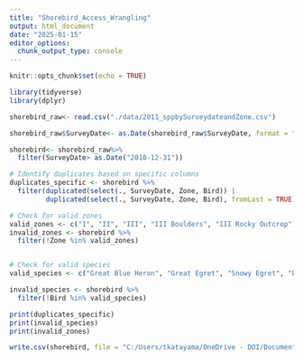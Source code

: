 ```yaml
---
title: "Shorebird_Access_Wrangling"
output: html_document
date: "2025-01-15"
editor_options: 
  chunk_output_type: console
---
```


```r
knitr::opts_chunk$set(echo = TRUE)
```

```r
library(tidyverse)
library(dplyr)
```

```r
shorebird_raw<- read.csv("./data/2011_sppbySurveydateandZone.csv")

shorebird_raw$SurveyDate<- as.Date(shorebird_raw$SurveyDate, format = "%m/%d/%Y")

shorebird<- shorebird_raw%>%
  filter(SurveyDate> as.Date("2010-12-31"))

# Identify duplicates based on specific columns
duplicates_specific <- shorebird %>%
  filter(duplicated(select(., SurveyDate, Zone, Bird)) | 
         duplicated(select(., SurveyDate, Zone, Bird), fromLast = TRUE))

# Check for valid zones
valid_zones <- c("I", "II", "III", "III Boulders", "III Rocky Outcrop")
invalid_zones <- shorebird %>%
  filter(!Zone %in% valid_zones)


# Check for valid species
valid_species <- c("Great Blue Heron", "Great Egret", "Snowy Egret", "People", "Dogs on Leash", "Brown Pelican", "Cormorant", "Black-Bellied Plover", "Willet", "Wandering Tattler", "Spotted Sandpiper", "Marbled Godwit", "Whimbrel", "Ruddy Turnstone", "Black Turnstone", "Surfbird", "Sanderling", "Juvenile Gull", "Western Gull", "California Gull", "Heerman's Gull", "Herring Gull", "Tern", "Unidentified Gull", "Unidentified Bird (non-gull)", "Black Phoebe", "Say's Phoebe")

invalid_species <- shorebird %>%
  filter(!Bird %in% valid_species)

print(duplicates_specific)
print(invalid_species)
print(invalid_zones)
```

```r
write.csv(shorebird, file = "C:/Users/tkatayama/OneDrive - DOI/Documents/[02] Projects/R/Shorebird_Enter_Data/data/SHorebird2011-2024.csv")
```

